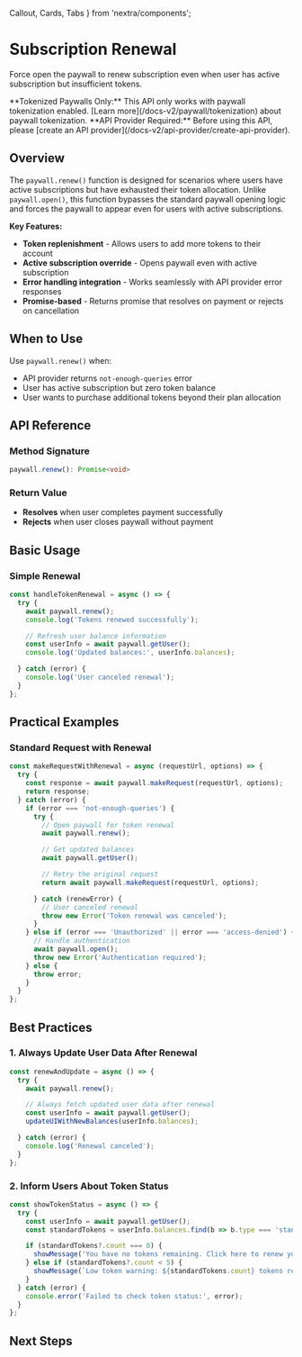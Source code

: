   Callout,
  Cards,
  Tabs
} from 'nextra/components';

# Subscription Renewal

Force open the paywall to renew subscription even when user has active subscription but insufficient tokens.

<Callout type="info">
  **Tokenized Paywalls Only:** This API only works with paywall tokenization enabled. [Learn more](/docs-v2/paywall/tokenization) about paywall tokenization.
</Callout>

<Callout type="info">
  **API Provider Required:** Before using this API, please [create an API provider](/docs-v2/api-provider/create-api-provider).
</Callout>

## Overview

The `paywall.renew()` function is designed for scenarios where users have active subscriptions but have exhausted their token allocation. Unlike `paywall.open()`, this function bypasses the standard paywall opening logic and forces the paywall to appear even for users with active subscriptions.

**Key Features:**

- **Token replenishment** - Allows users to add more tokens to their account
- **Active subscription override** - Opens paywall even with active subscription
- **Error handling integration** - Works seamlessly with API provider error responses
- **Promise-based** - Returns promise that resolves on payment or rejects on cancellation

## When to Use

Use `paywall.renew()` when:

- API provider returns `not-enough-queries` error
- User has active subscription but zero token balance
- User wants to purchase additional tokens beyond their plan allocation

## API Reference

### Method Signature

```typescript
paywall.renew(): Promise<void>
```

### Return Value

- **Resolves** when user completes payment successfully
- **Rejects** when user closes paywall without payment

## Basic Usage

### Simple Renewal

```javascript
const handleTokenRenewal = async () => {
  try {
    await paywall.renew();
    console.log('Tokens renewed successfully');

    // Refresh user balance information
    const userInfo = await paywall.getUser();
    console.log('Updated balances:', userInfo.balances);

  } catch (error) {
    console.log('User canceled renewal');
  }
};
```

## Practical Examples

### Standard Request with Renewal

```javascript
const makeRequestWithRenewal = async (requestUrl, options) => {
  try {
    const response = await paywall.makeRequest(requestUrl, options);
    return response;
  } catch (error) {
    if (error === 'not-enough-queries') {
      try {
        // Open paywall for token renewal
        await paywall.renew();

        // Get updated balances
        await paywall.getUser();

        // Retry the original request
        return await paywall.makeRequest(requestUrl, options);

      } catch (renewError) {
        // User canceled renewal
        throw new Error('Token renewal was canceled');
      }
    } else if (error === 'Unauthorized' || error === 'access-denied') {
      // Handle authentication
      await paywall.open();
      throw new Error('Authentication required');
    } else {
      throw error;
    }
  }
};
```

## Best Practices

### 1. Always Update User Data After Renewal

```javascript
const renewAndUpdate = async () => {
  try {
    await paywall.renew();

    // Always fetch updated user data after renewal
    const userInfo = await paywall.getUser();
    updateUIWithNewBalances(userInfo.balances);

  } catch (error) {
    console.log('Renewal canceled');
  }
};
```

### 2. Inform Users About Token Status

```javascript
const showTokenStatus = async () => {
  try {
    const userInfo = await paywall.getUser();
    const standardTokens = userInfo.balances.find(b => b.type === 'standard');

    if (standardTokens?.count === 0) {
      showMessage('You have no tokens remaining. Click here to renew your subscription.');
    } else if (standardTokens?.count < 5) {
      showMessage(`Low token warning: ${standardTokens.count} tokens remaining.`);
    }
  } catch (error) {
    console.error('Failed to check token status:', error);
  }
};
```

## Next Steps

<Cards>
  <Cards.Card 
    title="Request API Provider" 
    href="/docs-v2/paywall-api/make-request"
  />
  <Cards.Card 
    title="Get User Data" 
    href="/docs-v2/paywall-api/get-user"
  />
  <Cards.Card 
    title="Create API Provider" 
    href="/docs-v2/api-provider/create-api-provider"
  />
</Cards>
